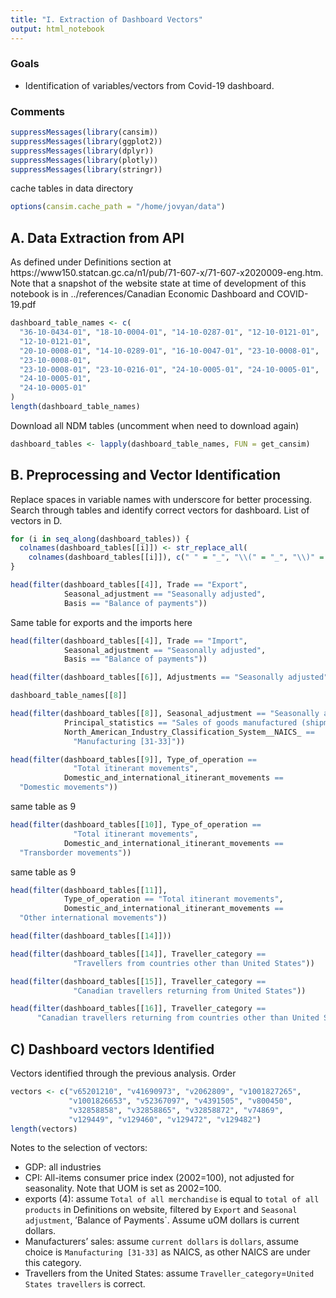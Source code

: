 ```yaml
---
title: "I. Extraction of Dashboard Vectors"
output: html_notebook
---
```


### Goals

* Identification of variables/vectors from Covid-19 dashboard.

### Comments


```r
suppressMessages(library(cansim))
suppressMessages(library(ggplot2))
suppressMessages(library(dplyr))
suppressMessages(library(plotly))
suppressMessages(library(stringr))
```



cache tables in data directory
```r
options(cansim.cache_path = "/home/jovyan/data")
```


## A. Data Extraction from API

As defined under Definitions section at https://www150.statcan.gc.ca/n1/pub/71-607-x/71-607-x2020009-eng.htm. Note that a snapshot of the website state at time of development of this notebook is in ../references/Canadian Economic Dashboard and COVID-19.pdf
```r
dashboard_table_names <- c(
  "36-10-0434-01", "18-10-0004-01", "14-10-0287-01", "12-10-0121-01",
  "12-10-0121-01",
  "20-10-0008-01", "14-10-0289-01", "16-10-0047-01", "23-10-0008-01",
  "23-10-0008-01",
  "23-10-0008-01", "23-10-0216-01", "24-10-0005-01", "24-10-0005-01",
  "24-10-0005-01",
  "24-10-0005-01"
)
length(dashboard_table_names)
```

Download all NDM tables (uncomment when need to download again)
```r
dashboard_tables <- lapply(dashboard_table_names, FUN = get_cansim)
```

## B. Preprocessing and Vector Identification

Replace spaces in variable names with underscore for better processing. Search through tables and identify correct vectors for dashboard. List of vectors in D.
```r
for (i in seq_along(dashboard_tables)) {
  colnames(dashboard_tables[[i]]) <- str_replace_all(
    colnames(dashboard_tables[[i]]), c(" " = "_", "\\(" = "_", "\\)" = "_"))
}
```


```r
head(filter(dashboard_tables[[4]], Trade == "Export",
            Seasonal_adjustment == "Seasonally adjusted",
            Basis == "Balance of payments"))
```

Same table for exports and the imports here
```r
head(filter(dashboard_tables[[4]], Trade == "Import",
            Seasonal_adjustment == "Seasonally adjusted",
            Basis == "Balance of payments"))
```

```r
head(filter(dashboard_tables[[6]], Adjustments == "Seasonally adjusted"))
```

```r
dashboard_table_names[[8]]
```


```r
head(filter(dashboard_tables[[8]], Seasonal_adjustment == "Seasonally adjusted",
            Principal_statistics == "Sales of goods manufactured (shipments)",
            North_American_Industry_Classification_System__NAICS_ ==
              "Manufacturing [31-33]"))
```

```r
head(filter(dashboard_tables[[9]], Type_of_operation ==
              "Total itinerant movements",
            Domestic_and_international_itinerant_movements ==
  "Domestic movements"))
```

same table as 9
```r
head(filter(dashboard_tables[[10]], Type_of_operation ==
              "Total itinerant movements",
            Domestic_and_international_itinerant_movements ==
  "Transborder movements"))
```

same table as 9
```r
head(filter(dashboard_tables[[11]],
            Type_of_operation == "Total itinerant movements",
            Domestic_and_international_itinerant_movements ==
  "Other international movements"))
```

```r
head(filter(dashboard_tables[[14]]))
```

```r
head(filter(dashboard_tables[[14]], Traveller_category ==
              "Travellers from countries other than United States"))
```

```r
head(filter(dashboard_tables[[15]], Traveller_category ==
              "Canadian travellers returning from United States"))
```

```r
head(filter(dashboard_tables[[16]], Traveller_category ==
      "Canadian travellers returning from countries other than United States"))
```



## C) Dashboard vectors Identified

Vectors identified through the previous analysis. Order 
```r
vectors <- c("v65201210", "v41690973", "v2062809", "v1001827265",
             "v1001826653", "v52367097", "v4391505", "v800450",
             "v32858858", "v32858865", "v32858872", "v74869",
             "v129449", "v129460", "v129472", "v129482")
length(vectors)
```

Notes to the selection of vectors:
  
* GDP: all industries
* CPI: All-items consumer price index (2002=100), not adjusted for seasonality. Note that UOM is set as 2002=100.
* exports (4): assume `Total of all merchandise` is equal to `total of all products` in Definitions on website, filtered by `Export` and `Seasonal adjustment`, 'Balance of Payments`. Assume uOM dollars is current dollars.
* Manufacturers' sales: assume `current dollars` is `dollars`, assume choice is `Manufacturing [31-33]` as NAICS, as other NAICS are under this category.
* Travellers from the United States: assume `Traveller_category`=`United States travellers` is correct.
